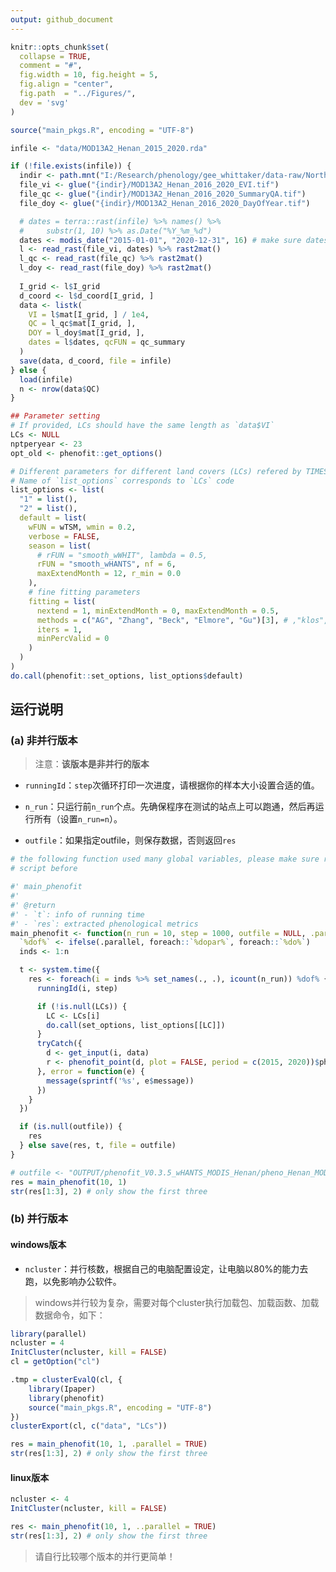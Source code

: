 ```yaml
---
output: github_document
---
```


```r
knitr::opts_chunk$set(
  collapse = TRUE,
  comment = "#",
  fig.width = 10, fig.height = 5,
  fig.align = "center",
  fig.path  = "../Figures/",
  dev = 'svg'
)
```

```r
source("main_pkgs.R", encoding = "UTF-8")

infile <- "data/MOD13A2_Henan_2015_2020.rda"

if (!file.exists(infile)) {
  indir <- path.mnt("I:/Research/phenology/gee_whittaker/data-raw/NorthChina")
  file_vi <- glue("{indir}/MOD13A2_Henan_2016_2020_EVI.tif")
  file_qc <- glue("{indir}/MOD13A2_Henan_2016_2020_SummaryQA.tif")
  file_doy <- glue("{indir}/MOD13A2_Henan_2016_2020_DayOfYear.tif")

  # dates = terra::rast(infile) %>% names() %>%
  #     substr(1, 10) %>% as.Date("%Y_%m_%d")
  dates <- modis_date("2015-01-01", "2020-12-31", 16) # make sure dates are in line with that in tiff
  l <- read_rast(file_vi, dates) %>% rast2mat()
  l_qc <- read_rast(file_qc) %>% rast2mat()
  l_doy <- read_rast(file_doy) %>% rast2mat()
  
  I_grid <- l$I_grid
  d_coord <- l$d_coord[I_grid, ]
  data <- listk(
    VI = l$mat[I_grid, ] / 1e4,
    QC = l_qc$mat[I_grid, ],
    DOY = l_doy$mat[I_grid, ],
    dates = l$dates, qcFUN = qc_summary
  )
  save(data, d_coord, file = infile)
} else {
  load(infile)
  n <- nrow(data$QC)
}

## Parameter setting
# If provided, LCs should have the same length as `data$VI`
LCs <- NULL
nptperyear <- 23
opt_old <- phenofit::get_options()

# Different parameters for different land covers (LCs) refered by TIMESAT
# Name of `list_options` corresponds to `LCs` code
list_options <- list(
  "1" = list(),
  "2" = list(),
  default = list(
    wFUN = wTSM, wmin = 0.2,
    verbose = FALSE,
    season = list(
      # rFUN = "smooth_wWHIT", lambda = 0.5,
      rFUN = "smooth_wHANTS", nf = 6,
      maxExtendMonth = 12, r_min = 0.0
    ),
    # fine fitting parameters
    fitting = list(
      nextend = 1, minExtendMonth = 0, maxExtendMonth = 0.5,
      methods = c("AG", "Zhang", "Beck", "Elmore", "Gu")[3], # ,"klos",, 'Gu'
      iters = 1,
      minPercValid = 0
    )
  )
)
do.call(phenofit::set_options, list_options$default)
```

## 运行说明

### (a) 非并行版本

> 注意：**该版本是非并行的版本**

- `runningId`：`step`次循环打印一次进度，请根据你的样本大小设置合适的值。

- `n_run`：只运行前`n_run`个点。先确保程序在测试的站点上可以跑通，然后再运行所有（设置`n_run=n`）。

- `outfile`：如果指定outfile，则保存数据，否则返回`res`
```r
# the following function used many global variables, please make sure run the above
# script before

#' main_phenofit
#' 
#' @return 
#' - `t`: info of running time
#' - `res`: extracted phenological metrics
main_phenofit <- function(n_run = 10, step = 1000, outfile = NULL, .parallel = FALSE) {
  `%dof%` <- ifelse(.parallel, foreach::`%dopar%`, foreach::`%do%`)
  inds <- 1:n

  t <- system.time({
    res <- foreach(i = inds %>% set_names(., .), icount(n_run)) %dof% {
      runningId(i, step)

      if (!is.null(LCs)) {
        LC <- LCs[i]
        do.call(set_options, list_options[[LC]])
      }
      tryCatch({
        d <- get_input(i, data)
        r <- phenofit_point(d, plot = FALSE, period = c(2015, 2020))$pheno
      }, error = function(e) {
        message(sprintf('%s', e$message))
      })
    }
  })

  if (is.null(outfile)) {
    res
  } else save(res, t, file = outfile)
}

# outfile <- "OUTPUT/phenofit_V0.3.5_wHANTS_MODIS_Henan/pheno_Henan_MODIS_V6.1.rda"
res = main_phenofit(10, 1)
str(res[1:3], 2) # only show the first three
```

### (b) 并行版本

#### windows版本
- `ncluster`：并行核数，根据自己的电脑配置设定，让电脑以80%的能力去跑，以免影响办公软件。

> windows并行较为复杂，需要对每个cluster执行加载包、加载函数、加载数据命令，如下：

```r
library(parallel)
ncluster = 4
InitCluster(ncluster, kill = FALSE)
cl = getOption("cl")

.tmp = clusterEvalQ(cl, {
    library(Ipaper)
    library(phenofit)
    source("main_pkgs.R", encoding = "UTF-8")
})
clusterExport(cl, c("data", "LCs"))
```

```r
res = main_phenofit(10, 1, .parallel = TRUE)
str(res[1:3], 2) # only show the first three
```


#### linux版本

```r
ncluster <- 4
InitCluster(ncluster, kill = FALSE)

res <- main_phenofit(10, 1, ..parallel = TRUE)
str(res[1:3], 2) # only show the first three
```

> 请自行比较哪个版本的并行更简单！
